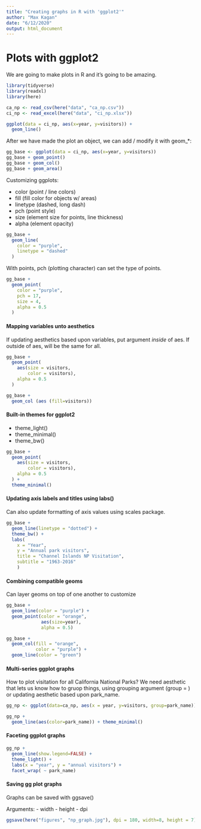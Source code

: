 ```yaml
---
title: "Creating graphs in R with 'ggplot2'"
author: "Max Kagan"
date: "6/12/2020"
output: html_document
---
```


# Plots with ggplot2

We are going to make plots in R and it's going to be amazing. 

```r
library(tidyverse)
library(readxl)
library(here)
```

```r
ca_np <- read_csv(here("data", "ca_np.csv"))
ci_np <- read_excel(here("data", "ci_np.xlsx"))
```

```r
ggplot(data = ci_np, aes(x=year, y=visitors)) +
  geom_line()
```

After we have made the plot an object, we can add / modify it with geom_*:

```r
gg_base <- ggplot(data = ci_np, aes(x=year, y=visitors))
gg_base + geom_point()
gg_base + geom_col()
gg_base + geom_area()
```

Customizing ggplots:

- color (point / line colors)
- fill (fill color for objects w/ areas)
- linetype (dashed, long dash)
- pch (point style)
- size (element size for points, line thickness)
- alpha (element opacity)

```r
gg_base +
  geom_line(
    color = "purple",
    linetype = "dashed"
  )
```

With points, pch (plotting character) can set the type of points.

```r
gg_base +
  geom_point(
    color = "purple",
    pch = 17,
    size = 4,
    alpha = 0.5
  )
```

#### Mapping variables unto aesthetics

If updating aesthetics based upon variables, put argument _inside_ of aes.
If outside of aes, will be the same for all.

```r
gg_base + 
  geom_point(
    aes(size = visitors,
        color = visitors),
    alpha = 0.5
  )
```



```r
gg_base + 
  geom_col (aes (fill=visitors))
```

#### Built-in themes for ggplot2

- theme_light()
- theme_minimal()
- theme_bw()

```r
gg_base +
  geom_point(
    aes(size = visitors,
        color = visitors),
    alpha = 0.5
  ) +
  theme_minimal()
```


#### Updating axis labels and titles using labs()

Can also update formatting of axis values using scales package.

```r
gg_base + 
  geom_line(linetype = "dotted") + 
  theme_bw() + 
  labs(
    x = "Year",
    y = "Annual park visitors",
    title = "Channel Islands NP Visitation", 
    subtitle = "1963-2016"
    )
```


#### Combining compatible geoms

Can layer geoms on top of one another to customize

```r
gg_base + 
  geom_line(color = "purple") +
  geom_point(color = "orange",
             aes(size=year),
             alpha = 0.5)
```

```r
gg_base + 
  geom_col(fill = "orange",
           color = "purple") +
  geom_line(color = "green")
```

#### Multi-series ggplot graphs

How to plot visitation for all California National Parks? We need aesthetic that lets us know how to gruop things, using grouping argument (group = ) or updating aesthetic based upon park_name.

```r
gg_np <- ggplot(data=ca_np, aes(x = year, y=visitors, group=park_name))

gg_np +
  geom_line(aes(color=park_name)) + theme_minimal()
```

#### Faceting ggplot graphs

```r
gg_np + 
  geom_line(show.legend=FALSE) +
  theme_light() + 
  labs(x = "year", y = "annual visitors") + 
  facet_wrap( ~ park_name)
```

#### Saving gg plot graphs

Graphs can be saved with ggsave()

Arguments:
- width
- height
- dpi

```r

ggsave(here("figures", "np_graph.jpg"), dpi = 180, width=8, height = 7)
```
